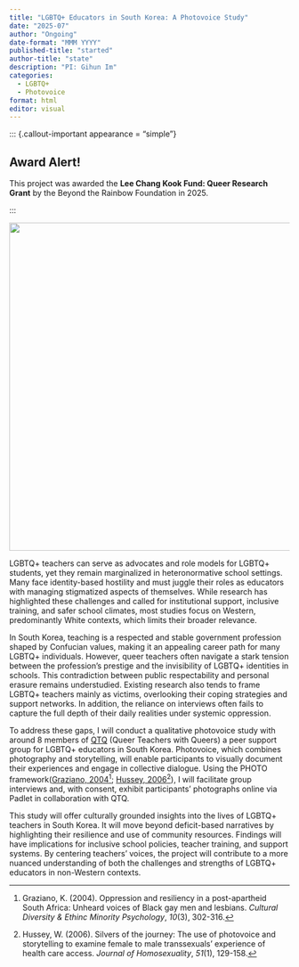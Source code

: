 ```yaml
---
title: "LGBTQ+ Educators in South Korea: A Photovoice Study"
date: "2025-07"
author: "Ongoing"
date-format: "MMM YYYY"
published-title: "started"
author-title: "state"
description: "PI: Gihun Im"
categories: 
  - LGBTQ+
  - Photovoice
format: html
editor: visual
---
```


::: {.callout-important appearance = "simple"}

## Award Alert!

This project was awarded the **Lee Chang Kook Fund: Queer Research Grant** by the Beyond the Rainbow Foundation in 2025.

:::

![](qtq.png){fig-align="center" width="589"}

LGBTQ+ teachers can serve as advocates and role models for LGBTQ+ students, yet they remain marginalized in heteronormative school settings. Many face identity-based hostility and must juggle their roles as educators with managing stigmatized aspects of themselves. While research has highlighted these challenges and called for institutional support, inclusive training, and safer school climates, most studies focus on Western, predominantly White contexts, which limits their broader relevance.

In South Korea, teaching is a respected and stable government profession shaped by Confucian values, making it an appealing career path for many LGBTQ+ individuals. However, queer teachers often navigate a stark tension between the profession’s prestige and the invisibility of LGBTQ+ identities in schools. This contradiction between public respectability and personal erasure remains understudied. Existing research also tends to frame LGBTQ+ teachers mainly as victims, overlooking their coping strategies and support networks. In addition, the reliance on interviews often fails to capture the full depth of their daily realities under systemic oppression.

To address these gaps, I will conduct a qualitative photovoice study with around 8 members of [QTQ](https://www.instagram.com/qtq_rainbow/) (Queer Teachers with Queers) a peer support group for LGBTQ+ educators in South Korea. Photovoice, which combines photography and storytelling, will enable participants to visually document their experiences and engage in collective dialogue. Using the PHOTO framework([Graziano, 2004](https://psycnet.apa.org/doiLanding?doi=10.1037%2F1099-9809.10.3.302)[^1]; [Hussey, 2006](https://www.tandfonline.com/doi/abs/10.1300/J082v51n01_07)[^2]), I will facilitate group interviews and, with consent, exhibit participants’ photographs online via Padlet in collaboration with QTQ.

[^1]: Graziano, K. (2004). Oppression and resiliency in a post-apartheid South Africa: Unheard voices of Black gay men and lesbians. *Cultural Diversity & Ethinc Minority Psychology*, *10*(3), 302-316.

[^2]: Hussey, W. (2006). Silvers of the journey: The use of photovoice and storytelling to examine female to male transsexuals' experience of health care access. *Journal of Homosexuality*, *51*(1), 129-158.

This study will offer culturally grounded insights into the lives of LGBTQ+ teachers in South Korea. It will move beyond deficit-based narratives by highlighting their resilience and use of community resources. Findings will have implications for inclusive school policies, teacher training, and support systems. By centering teachers’ voices, the project will contribute to a more nuanced understanding of both the challenges and strengths of LGBTQ+ educators in non-Western contexts.
